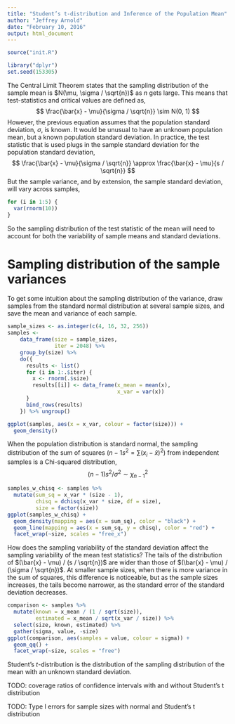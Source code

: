 ```yaml
---
title: "Student’s t-distribution and Inference of the Population Mean"
author: "Jeffrey Arnold"
date: "February 10, 2016"
output: html_document
---
```


```r
source("init.R")
```


```r
library("dplyr")
set.seed(153305)
```

The Central Limit Theorem states that the sampling distribution of the sample 
mean is $N(\mu, \sigma / \sqrt{n})$ as $n$ gets large.
This means that test-statistics and critical values are defined as,
$$
\frac{\bar{x} - \mu}{\sigma / \sqrt{n}} \sim N(0, 1)
$$
However, the previous equation assumes that the population standard deviation, $\sigma$, is known.
It would be unusual to have an unknown population mean, but a known population standard deviation.
In practice, the test statistic that is used plugs in the sample standard deviation for the population standard deviation,
$$
\frac{\bar{x} - \mu}{\sigma / \sqrt{n}} \approx \frac{\bar{x} - \mu}{s / \sqrt{n}}
$$
But the sample variance, and by extension, the sample standard deviation, will vary across samples,
```r
for (i in 1:5) {
  var(rnorm(10))
}
```
So the sampling distribution of the test statistic of the mean will need to account for both the variability of sample means and standard deviations.

# Sampling distribution of the sample variances

To get some intuition about the sampling distribution of the variance, draw samples from the standard normal distribution at several sample sizes, and save the mean and variance of each sample.
```r
sample_sizes <- as.integer(c(4, 16, 32, 256))
samples <-
    data_frame(size = sample_sizes,
               iter = 2048) %>%
    group_by(size) %>%
    do({
      results <- list()
      for (i in 1:.$iter) {
        x <- rnorm(.$size)
        results[[i]] <- data_frame(x_mean = mean(x),
                                   x_var = var(x))
      }
      bind_rows(results)
    }) %>% ungroup()
```

```r
ggplot(samples, aes(x = x_var, colour = factor(size))) +
  geom_density()
```
When the population distribution is standard normal, the sampling distribution of the sum of squares ($n - 1 s ^ 2 = \sum (x_i - \bar{x})^2$) from independent samples is a Chi-squared distribution,
$$
(n - 1) s^2  / \sigma^2 \sim \chi^2_{n - 1}
$$
```r
samples_w_chisq <- samples %>%
  mutate(sum_sq = x_var * (size - 1),
         chisq = dchisq(x_var * size, df = size),
         size = factor(size))
ggplot(samples_w_chisq) +
  geom_density(mapping = aes(x = sum_sq), color = "black") +
  geom_line(mapping = aes(x = sum_sq, y = chisq), color = "red") +
  facet_wrap(~size, scales = "free_x")
```

How does the sampling variability of the standard deviation affect the sampling variability of the mean test statistics?
The tails of the distribution of $(\bar{x} - \mu) / (s / \sqrt{n})$ are wider than those of $(\bar{x} - \mu) / (\sigma / \sqrt{n})$.
At smaller sample sizes, when there is more variance in the sum of squares, this difference is noticeable, but as the sample sizes increases, the tails become narrower, as the standard error of the standard deviation decreases.
```r
comparison <- samples %>%
  mutate(known = x_mean / (1 / sqrt(size)),
         estimated = x_mean / sqrt(x_var / size)) %>%
  select(size, known, estimated) %>%
  gather(sigma, value, -size)
ggplot(comparison, aes(samples = value, colour = sigma)) +
  geom_qq() +
  facet_wrap(~size, scales = "free")
```

Student's $t$-distribution is the distribution of the sampling distribution of the mean with an unknown standard deviation.


TODO: coverage ratios of confidence intervals with and without Student's t distribution

TODO: Type I errors for sample sizes with normal and Student's t distribution


